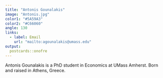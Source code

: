 ```yaml
---
title: "Antonis Gounalakis"
image: "Antonis.jpg"
color1: "#5A59A3"
color2: "#C66060"
angle: 130
links:
  - label: Email
    url: "mailto:agounalakis@umass.edu"
output:
  postcards::onofre
---
```

 
Antonis Gounalakis is a PhD student in Economics at UMass Amherst. Born and raised in Athens, Greece.
